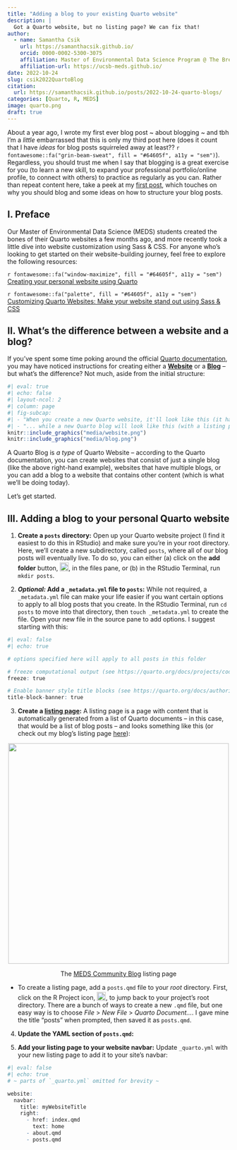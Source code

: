 ```yaml
---
title: "Adding a blog to your existing Quarto website"
description: |
  Got a Quarto website, but no listing page? We can fix that!
author:
  - name: Samantha Csik
    url: https://samanthacsik.github.io/
    orcid: 0000-0002-5300-3075
    affiliation: Master of Environmental Data Science Program @ The Bren School (UCSB) & The National Center for Ecological Analysis and Synthesis
    affiliation-url: https://ucsb-meds.github.io/ 
date: 2022-10-24
slug: csik2022QuartoBlog
citation: 
  url: https://samanthacsik.github.io/posts/2022-10-24-quarto-blogs/
categories: [Quarto, R, MEDS]
image: quarto.png
draft: true
---
```


About a year ago, I wrote my first ever blog post ~ about blogging ~ and tbh I'm a *little* embarrassed that this is only my third post here (does it count that I have *ideas* for blog posts squirreled away at least?? `r fontawesome::fa("grin-beam-sweat", fill = "#64605f", a11y = "sem")`). Regardless, you should trust me when I say that blogging is a great exercise for you (to learn a new skill, to expand your professional portfolio/online profile, to connect with others) to practice as regularly as you can. Rather than repeat content here, take a peek at my [first post](https://samanthacsik.github.io/posts/2021-09-21-distill-blogs/), which touches on why you should blog and some ideas on how to structure your blog posts.

## I. Preface

Our Master of Environmental Data Science (MEDS) students created the bones of their Quarto websites a few months ago, and more recently took a little dive into website customization using Sass & CSS. For anyone who's looking to get started on their website-building journey, feel free to explore the following resources:

`r fontawesome::fa("window-maximize", fill = "#64605f", a11y = "sem")` [Creating your personal website using Quarto](https://ucsb-meds.github.io/creating-quarto-websites/)

`r fontawesome::fa("palette", fill = "#64605f", a11y = "sem")` [Customizing Quarto Websites: Make your website stand out using Sass & CSS](https://ucsb-meds.github.io/customizing-quarto-websites/#/title-slide)

## II. What's the difference between a website and a blog?

If you've spent some time poking around the official [Quarto documentation](https://quarto.org/), you may have noticed instructions for creating either a [**Website**](https://quarto.org/docs/websites/) or a [**Blog**](https://quarto.org/docs/websites/website-blog.html) -- but what's the difference? Not much, aside from the initial structure:

```r
#| eval: true
#| echo: false
#| layout-ncol: 2
#| column: page
#| fig-subcap: 
#| - "When you create a new Quarto website, it'll look like this (it has a traditional landing (i.e. 'Home') page and no incorporated blog)..."
#| - "... while a new Quarto blog will look like this (with a listing page is your landing page)"
knitr::include_graphics("media/website.png")
knitr::include_graphics("media/blog.png")
```

A Quarto Blog is *a type* of Quarto Website -- according to the Quarto documentation, you can create websites that consist of just a single blog (like the above right-hand example), websites that have multiple blogs, or you can add a blog to a website that contains other content (which is what we'll be doing today).

Let's get started.

## III. Adding a blog to your personal Quarto website

1. **Create a `posts` directory:** Open up your Quarto website project (I find it easiest to do this in RStudio) and make sure you're in your root directory. Here, we'll create a new subdirectory, called `posts`, where all of our blog posts will eventually live. To do so, you can either (a) click on the **add folder** button, <img src="media/add-folder.png" alt="" style="display: inline-block; margin: 0; position: relative; top: 2px; width:20px;height:20px;"/>, in the files pane, or (b) in the RStudio Terminal, run `mkdir posts`.

2. ***Optional:* Add a `_metadata.yml` file to `posts`:** While not required, a `_metadata.yml` file can make your life easier if you want certain options to apply to all blog posts that you create. In the RStudio Terminal, run `cd posts` to move into that directory, then `touch _metadata.yml` to create the file. Open your new file in the source pane to add options. I suggest starting with this: 

```r
#| eval: false
#| echo: true

# options specified here will apply to all posts in this folder

# freeze computational output (see https://quarto.org/docs/projects/code-execution.html#freeze)
freeze: true

# Enable banner style title blocks (see https://quarto.org/docs/authoring/title-blocks.html)
title-block-banner: true
```

3. **Create a [listing page](https://quarto.org/docs/websites/website-listings.html):** A listing page is a page with content that is automatically generated from a list of Quarto documents -- in this case, that would be a list of blog posts -- and looks something like this (or check out my blog's listing page [here](https://samanthacsik.github.io/posts.html)):

<center><img src="media/listing-page.png"  alt="" width="500"></center>
<center><p class="gray-italic">The [MEDS Community Blog](https://ucsb-meds.github.io/blog.html) listing page</p></center>

- To create a listing page, add a `posts.qmd` file to your *root* directory. First, click on the R Project icon, <img src="media/rproj.png" alt="" style="display: inline-block; margin: 0; position: relative; top: 2px; width:20px;height:20px;"/>, to jump back to your project's root directory. There are a bunch of ways to create a new `.qmd` file, but one easy way is to choose *File* > *New File* > *Quarto Document...*. I gave mine the title "posts" when prompted, then saved it as `posts.qmd`.

4. **Update the YAML section of `posts.qmd`:**

5. **Add your listing page to your website navbar:** Update `_quarto.yml` with your new listing page to add it to your site's navbar:

```r
#| eval: false
#| echo: true
# ~ parts of `_quarto.yml` omitted for brevity ~

website:
  navbar:
    title: myWebsiteTitle
    right:
      - href: index.qmd
        text: home
      - about.qmd
      - posts.qmd
```
